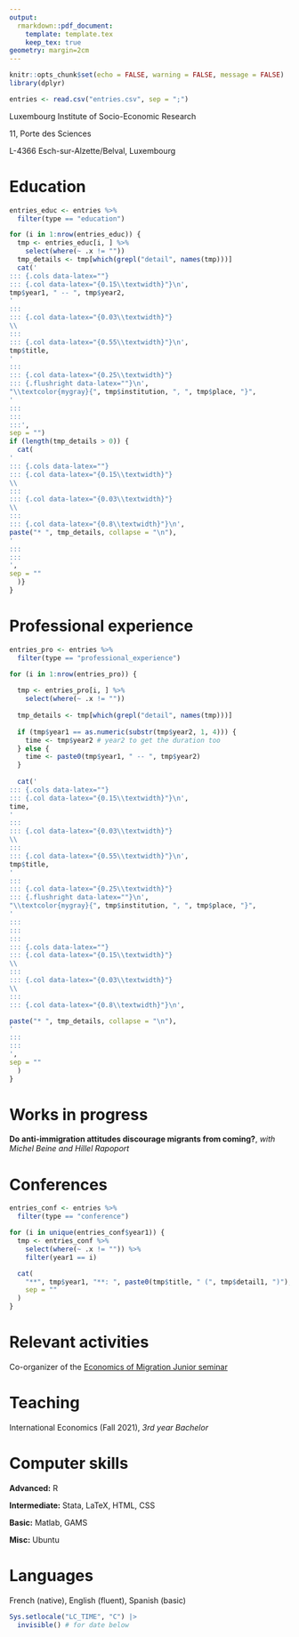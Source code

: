 ```yaml
---
output:
  rmarkdown::pdf_document:
    template: template.tex
    keep_tex: true
geometry: margin=2cm
---
```


```r
knitr::opts_chunk$set(echo = FALSE, warning = FALSE, message = FALSE)
library(dplyr)

entries <- read.csv("entries.csv", sep = ";")
```

\textbf{\huge{Etienne Bacher}}
\vspace{0.2cm}

Luxembourg Institute of Socio-Economic Research \hfill \href{mailto:etienne.bacher@liser.lu}{\texttt{etienne.bacher@liser.lu}}

11, Porte des Sciences \hfill \href{https://www.etiennebacher.com/}{\texttt{www.etiennebacher.com}}

L-4366 Esch-sur-Alzette/Belval, Luxembourg \hfill \href{https://github.com/etiennebacher/}{\texttt{github.com/etiennebacher}}


# Education

```r
entries_educ <- entries %>%
  filter(type == "education")

for (i in 1:nrow(entries_educ)) {
  tmp <- entries_educ[i, ] %>% 
    select(where(~ .x != ""))
  tmp_details <- tmp[which(grepl("detail", names(tmp)))]
  cat('
::: {.cols data-latex=""}
::: {.col data-latex="{0.15\\textwidth}"}\n',
tmp$year1, " -- ", tmp$year2,
'
:::
::: {.col data-latex="{0.03\\textwidth}"}
\\ 
:::
::: {.col data-latex="{0.55\\textwidth}"}\n',
tmp$title,
'
:::
::: {.col data-latex="{0.25\\textwidth}"}
::: {.flushright data-latex=""}\n',
"\\textcolor{mygray}{", tmp$institution, ", ", tmp$place, "}",
'
:::
:::
:::',
sep = "")
if (length(tmp_details > 0)) {
  cat(
'
::: {.cols data-latex=""}
::: {.col data-latex="{0.15\\textwidth}"}
\\ 
:::
::: {.col data-latex="{0.03\\textwidth}"}
\\ 
:::
::: {.col data-latex="{0.8\\textwidth}"}\n',
paste("* ", tmp_details, collapse = "\n"),
'
:::
:::
',
sep = ""
  )}
}
```

# Professional experience

```r
entries_pro <- entries %>%
  filter(type == "professional_experience")

for (i in 1:nrow(entries_pro)) {
  
  tmp <- entries_pro[i, ] %>% 
    select(where(~ .x != ""))
  
  tmp_details <- tmp[which(grepl("detail", names(tmp)))]
  
  if (tmp$year1 == as.numeric(substr(tmp$year2, 1, 4))) {
    time <- tmp$year2 # year2 to get the duration too
  } else { 
    time <- paste0(tmp$year1, " -- ", tmp$year2)
  }
  
  cat('
::: {.cols data-latex=""}
::: {.col data-latex="{0.15\\textwidth}"}\n',
time,
'
:::
::: {.col data-latex="{0.03\\textwidth}"}
\\ 
:::
::: {.col data-latex="{0.55\\textwidth}"}\n',
tmp$title,
'
:::
::: {.col data-latex="{0.25\\textwidth}"}
::: {.flushright data-latex=""}\n',
"\\textcolor{mygray}{", tmp$institution, ", ", tmp$place, "}",
'
:::
:::
:::
::: {.cols data-latex=""}
::: {.col data-latex="{0.15\\textwidth}"}
\\ 
:::
::: {.col data-latex="{0.03\\textwidth}"}
\\ 
:::
::: {.col data-latex="{0.8\\textwidth}"}\n',

paste("* ", tmp_details, collapse = "\n"),
'
:::
:::
',
sep = ""
  )
}
```

# Works in progress

**Do anti-immigration attitudes discourage migrants from coming?**, *with Michel Beine and Hillel Rapoport*


# Conferences

```r
entries_conf <- entries %>%
  filter(type == "conference")

for (i in unique(entries_conf$year1)) {
  tmp <- entries_conf %>% 
    select(where(~ .x != "")) %>% 
    filter(year1 == i)

  cat(
    "**", tmp$year1, "**: ", paste0(tmp$title, " (", tmp$detail1, ")"),
    sep = ""
  )
}
```

# Relevant activities

Co-organizer of the [Economics of Migration Junior seminar](https://sites.google.com/view/the-economics-of-migration)

# Teaching

International Economics (Fall 2021), *3rd year Bachelor*

# Computer skills

**Advanced:** R

**Intermediate:** Stata, LaTeX, HTML, CSS

**Basic:** Matlab, GAMS

**Misc:** Ubuntu


# Languages

French (native), English (fluent), Spanish (basic)



\vspace{2cm}


```r
Sys.setlocale("LC_TIME", "C") |> 
  invisible() # for date below
```

\begin{center}
CV last updated on `r format(Sys.Date(), format="%B %d, %Y")`
\end{center}